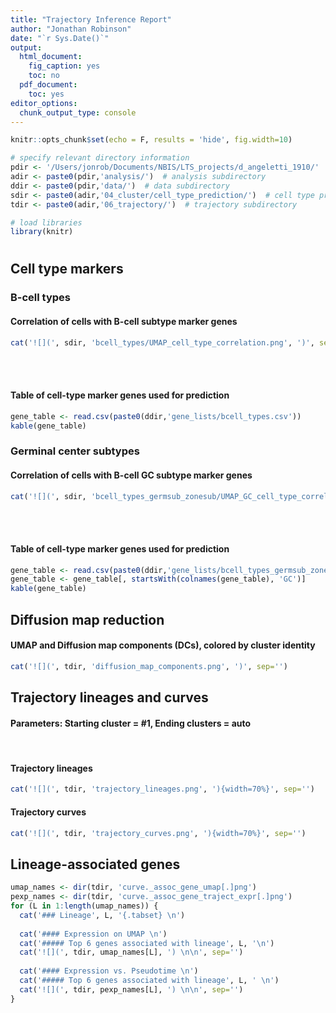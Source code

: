 ```yaml
---
title: "Trajectory Inference Report"
author: "Jonathan Robinson"
date: "`r Sys.Date()`"
output:
  html_document:
    fig_caption: yes
    toc: no
  pdf_document:
    toc: yes
editor_options: 
  chunk_output_type: console
---
```


```r
knitr::opts_chunk$set(echo = F, results = 'hide', fig.width=10)
```

```r
# specify relevant directory information
pdir <- '/Users/jonrob/Documents/NBIS/LTS_projects/d_angeletti_1910/'  # parent directiory
adir <- paste0(pdir,'analysis/')  # analysis subdirectory
ddir <- paste0(pdir,'data/')  # data subdirectory
sdir <- paste0(adir,'04_cluster/cell_type_prediction/')  # cell type prediction subdirectory
tdir <- paste0(adir,'06_trajectory/')  # trajectory subdirectory
```

```r
# load libraries
library(knitr)
```

# {.tabset}

## Cell type markers {.tabset}

### B-cell types

#### Correlation of cells with B-cell subtype marker genes
```r
cat('![](', sdir, 'bcell_types/UMAP_cell_type_correlation.png', ')', sep='')
```

<br/><br/>

#### Table of cell-type marker genes used for prediction
```r
gene_table <- read.csv(paste0(ddir,'gene_lists/bcell_types.csv'))
kable(gene_table)
```


### Germinal center subtypes
#### Correlation of cells with B-cell GC subtype marker genes
```r
cat('![](', sdir, 'bcell_types_germsub_zonesub/UMAP_GC_cell_type_correlation.png', ')', sep='')
```

<br/><br/>

#### Table of cell-type marker genes used for prediction
```r
gene_table <- read.csv(paste0(ddir,'gene_lists/bcell_types_germsub_zonesub.csv'))
gene_table <- gene_table[, startsWith(colnames(gene_table), 'GC')]
kable(gene_table)
```


## Diffusion map reduction
#### UMAP and Diffusion map components (DCs), colored by cluster identity
```r
cat('![](', tdir, 'diffusion_map_components.png', ')', sep='')
```

## Trajectory lineages and curves
#### Parameters: Starting cluster = #1, Ending clusters = auto

<br/>

#### Trajectory lineages
```r
cat('![](', tdir, 'trajectory_lineages.png', '){width=70%}', sep='')
```

#### Trajectory curves
```r
cat('![](', tdir, 'trajectory_curves.png', '){width=70%}', sep='')
```


<!-- ## Top genes: all lineages combined {.tabset} -->

<!-- ### Pseudotime -->
<!-- #### Top gene associated with pseudotime -->
<!-- ```{r, results='asis'} -->
<!-- cat('![](', tdir, 'top_pseudotime_assoc_gene_umap.png', '){width=50%}', sep='') -->
<!-- cat('![](', tdir, 'top_pseudotime_assoc_gene_traject_expr.png', '){width=50%}', sep='') -->
<!-- ``` -->

<!-- ### Start vs. End -->
<!-- #### Top gene DE between trajectory start and end point -->
<!-- ```{r, results='asis'} -->
<!-- cat('![](', tdir, 'top_start_end_assoc_gene_umap.png', '){width=50%}', sep='') -->
<!-- cat('![](', tdir, 'top_start_end_assoc_gene_traject_expr.png', '){width=50%}', sep='') -->
<!-- ``` -->

<!-- ### Early lineage differences -->
<!-- #### Top gene associated with early differences between lineages -->
<!-- ```{r, results='asis'} -->
<!-- cat('![](', tdir, 'top_early_diff_assoc_gene_umap.png', '){width=50%}', sep='') -->
<!-- cat('![](', tdir, 'top_early_diff_assoc_gene_traject_expr.png', '){width=50%}', sep='') -->
<!-- ``` -->


## Lineage-associated genes {.tabset}
```r
umap_names <- dir(tdir, 'curve._assoc_gene_umap[.]png')
pexp_names <- dir(tdir, 'curve._assoc_gene_traject_expr[.]png')
for (L in 1:length(umap_names)) {
  cat('### Lineage', L, '{.tabset} \n')
  
  cat('#### Expression on UMAP \n')
  cat('##### Top 6 genes associated with lineage', L, '\n')
  cat('![](', tdir, umap_names[L], ') \n\n', sep='')
  
  cat('#### Expression vs. Pseudotime \n')
  cat('##### Top 6 genes associated with lineage', L, ' \n')
  cat('![](', tdir, pexp_names[L], ') \n\n', sep='')
}
```








